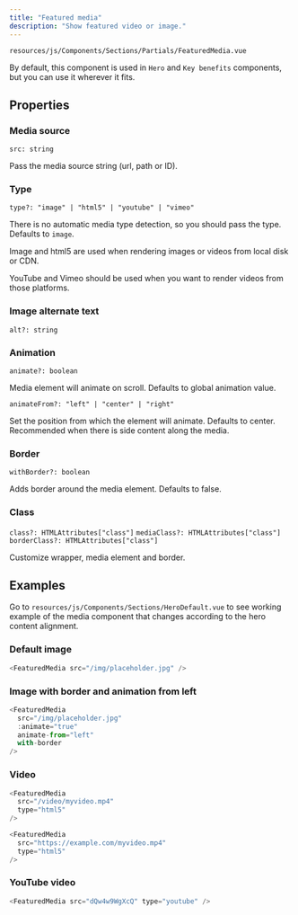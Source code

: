 ```yaml
---
title: "Featured media"
description: "Show featured video or image."
---
```


`resources/js/Components/Sections/Partials/FeaturedMedia.vue`

By default, this component is used in `Hero` and `Key benefits` components, but you can use it wherever it fits.

## Properties

### Media source

`src: string`

Pass the media source string (url, path or ID).

### Type

`type?: "image" | "html5" | "youtube" | "vimeo"`

There is no automatic media type detection, so you should pass the type.<br />
Defaults to `image`.

Image and html5 are used when rendering images or videos from local disk or CDN.

YouTube and Vimeo should be used when you want to render videos from those platforms.

### Image alternate text

`alt?: string`

### Animation

`animate?: boolean`

Media element will animate on scroll. Defaults to global animation value.

`animateFrom?: "left" | "center" | "right"`

Set the position from which the element will animate. Defaults to center. Recommended when there is side content along the media.

### Border

`withBorder?: boolean`

Adds border around the media element. Defaults to false.

### Class

`class?: HTMLAttributes["class"]`
`mediaClass?: HTMLAttributes["class"]`
`borderClass?: HTMLAttributes["class"]`

Customize wrapper, media element and border.

## Examples

Go to `resources/js/Components/Sections/HeroDefault.vue` to see working example of the media component that changes according to the hero content alignment.

### Default image

```javascript
<FeaturedMedia src="/img/placeholder.jpg" />
```

### Image with border and animation from left

```javascript
<FeaturedMedia
  src="/img/placeholder.jpg"
  :animate="true"
  animate-from="left"
  with-border
/>
```

### Video

```javascript
<FeaturedMedia
  src="/video/myvideo.mp4"
  type="html5"
/>

<FeaturedMedia
  src="https://example.com/myvideo.mp4"
  type="html5"
/>
```

### YouTube video

```javascript
<FeaturedMedia src="dQw4w9WgXcQ" type="youtube" />
```
